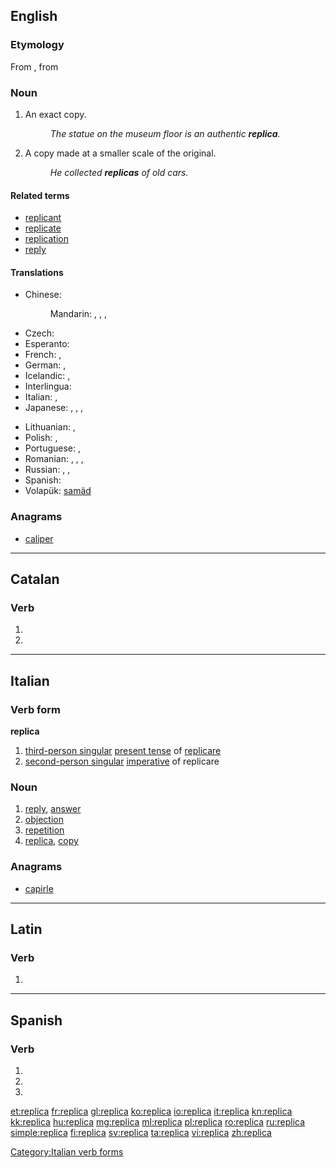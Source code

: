 ==English==

===Etymology===
From {{etyl|it|en}}, from {{etyl|la|en}} {{term|replico|replicare|lang=la|to copy}}

===Noun===
{{en-noun}}

# An exact copy.
#: ''The statue on the museum floor is an authentic '''replica'''.''
# A copy made at a smaller scale of the original.
#: ''He collected '''replicas''' of old cars.''

====Related terms====
* [[replicant]]
* [[replicate]]
* [[replication]]
* [[reply]]

====Translations====
{{trans-top|an exact copy}}
* Chinese:
*: Mandarin: {{t|zh|複製品|sc=Hani}}, {{t|zh|复制品|tr=fùzhìpǐn|sc=Hani}}, {{t|zh|複製|sc=Hani}}, {{t|zh|复制|tr=fùzhì|sc=Hani}}
* Czech: {{t+|cs|replika|f}}
* Esperanto: {{t-|eo|repliko|xs=Esperanto}}
* French: {{t+|fr|réplique|f}}, {{t-|fr|copie exacte|f}}
* German: {{t-|de|Nachbildung|f}}, {{t-|de|exakte Kopie|f}}
* Icelandic: {{t-|is|eftirmynd|f}}, {{t+|is|eftirlíking|f}}
* Interlingua: {{t-|ia|replica}}
* Italian: {{t+|it|replica|f}}, {{t-|it|copia esatta|f}}
* Japanese: {{t+|ja|複製|tr=ふくせい, fukusei|sc=Jpan}}, {{t-|ja|写し|tr=うつし, utsushi|sc=Jpan}}, {{t-|ja|模造品|tr=もぞうひん, mozōhin|sc=Jpan}}, {{t-|ja|レプリカ|tr=repurika|sc=Jpan}}
{{trans-mid}}
* Lithuanian: {{t+|lt|kopija|xs=Lithuanian}}, {{t-|lt|replika|xs=Lithuanian}}
* Polish: {{t+|pl|kopia}}, {{t+|pl|replika}}
* Portuguese: {{t+|pt|réplica|f}}, {{t-|pt|cópia exata|f}}
* Romanian: {{t-|ro|copie|f}}, {{t-|ro|copii|f|p}}, {{t-|ro|replică|f}}, {{t+|ro|reproducere|f}}
* Russian: {{t-|ru|точная копия|f|tr=tóčnaja kópija|sc=Cyrl}}, {{t+|ru|репродукция|f|tr=reprodúkcija|sc=Cyrl}}, {{t+|ru|реплика|f|tr=réplika|sc=Cyrl}} {{qualifier|rare in this sense}}
* Spanish: {{t+|es|réplica|f}}
* Volapük: [[samäd]]
{{trans-bottom}}

===Anagrams===
* [[caliper#English|caliper]]

----

==Catalan==

===Verb===
{{head|ca|verb form}}

# {{ca-verb form of|p=3|n=sg|t=pres|m=ind|replicar}}
# {{ca-verb form of|p=2|n=sg|m=impr|replicar}}

----

==Italian==

===Verb form===
'''replica'''

# [[third-person singular]]  [[present tense]] of [[replicare]]
# [[second-person singular]] [[imperative]] of replicare

===Noun===
{{it-noun|replic|f|a|he}}

# [[reply]], [[answer]]
# [[objection]]
# [[repetition]]
# [[replica]], [[copy]]

===Anagrams===
* [[capirle#Italian|capirle]]

[[Category:Italian verb forms]]

----

==Latin==

===Verb===
{{la-verb-form|replicā}}

# {{conjugation of|replico|replicō|2|s|pres|act|imp|lang=la}}

----

==Spanish==

===Verb===
{{es-verb-form|replicar}}

# {{es-verb form of|ending=ar|mood=imperative|sense=affirmative|pers=2|formal=no|number=singular|replicar}}
# {{es-verb form of|ending=ar|mood=indicative|tense=present|pers=2|formal=yes|number=singular|replicar}}
# {{es-verb form of|ending=ar|mood=indicative|tense=present|pers=3|number=singular|replicar}}

[[et:replica]]
[[fr:replica]]
[[gl:replica]]
[[ko:replica]]
[[io:replica]]
[[it:replica]]
[[kn:replica]]
[[kk:replica]]
[[hu:replica]]
[[mg:replica]]
[[ml:replica]]
[[pl:replica]]
[[ro:replica]]
[[ru:replica]]
[[simple:replica]]
[[fi:replica]]
[[sv:replica]]
[[ta:replica]]
[[vi:replica]]
[[zh:replica]]